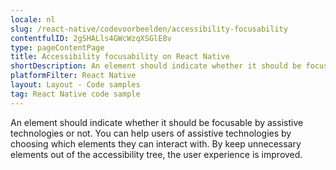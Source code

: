 ```yaml
---
locale: nl
slug: /react-native/codevoorbeelden/accessibility-focusability
contentfulID: 2gSHALls4GWcWzqXSGlE8v
type: pageContentPage
title: Accessibility focusability on React Native
shortDescription: An element should indicate whether it should be focusable by assistive technologies or not.
platformFilter: React Native
layout: Layout - Code samples
tag: React Native code sample
---
```


An element should indicate whether it should be focusable by assistive technologies or not. You can help users of assistive technologies by choosing which elements they can interact with. By keep unnecessary elements out of the accessibility tree, the user experience is improved.

<CodeSample id="accessibility-focusable" locale="nl" platform="react native"/>
